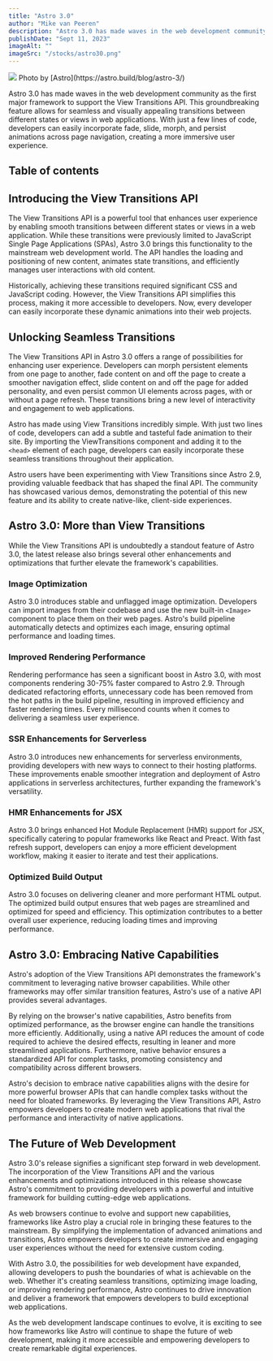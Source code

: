 ```yaml
---
title: "Astro 3.0"
author: "Mike van Peeren"
description: "Astro 3.0 has made waves in the web development community as the first major framework to support the View Transitions API. This groundbreaking feature allows for seamless and visually appealing transitions between different states or views in web applications."
publishDate: "Sept 11, 2023"
imageAlt: ""
imageSrc: "/stocks/astro30.png"
---
```


<figcaption>
  <img className="mb-0" src="/stocks/astro30.png" />
  Photo by [Astro](https://astro.build/blog/astro-3/)
</figcaption>

Astro 3.0 has made waves in the web development community as the first major framework to support the View Transitions API. This groundbreaking feature allows for seamless and visually appealing transitions between different states or views in web applications. With just a few lines of code, developers can easily incorporate fade, slide, morph, and persist animations across page navigation, creating a more immersive user experience.

## Table of contents

## Introducing the View Transitions API

The View Transitions API is a powerful tool that enhances user experience by enabling smooth transitions between different states or views in a web application. While these transitions were previously limited to JavaScript Single Page Applications (SPAs), Astro 3.0 brings this functionality to the mainstream web development world. The API handles the loading and positioning of new content, animates state transitions, and efficiently manages user interactions with old content.

Historically, achieving these transitions required significant CSS and JavaScript coding. However, the View Transitions API simplifies this process, making it more accessible to developers. Now, every developer can easily incorporate these dynamic animations into their web projects.

## Unlocking Seamless Transitions

The View Transitions API in Astro 3.0 offers a range of possibilities for enhancing user experience. Developers can morph persistent elements from one page to another, fade content on and off the page to create a smoother navigation effect, slide content on and off the page for added personality, and even persist common UI elements across pages, with or without a page refresh. These transitions bring a new level of interactivity and engagement to web applications.

Astro has made using View Transitions incredibly simple. With just two lines of code, developers can add a subtle and tasteful fade animation to their site. By importing the ViewTransitions component and adding it to the `<head>` element of each page, developers can easily incorporate these seamless transitions throughout their application.

Astro users have been experimenting with View Transitions since Astro 2.9, providing valuable feedback that has shaped the final API. The community has showcased various demos, demonstrating the potential of this new feature and its ability to create native-like, client-side experiences.

## Astro 3.0: More than View Transitions

While the View Transitions API is undoubtedly a standout feature of Astro 3.0, the latest release also brings several other enhancements and optimizations that further elevate the framework's capabilities.

### Image Optimization

Astro 3.0 introduces stable and unflagged image optimization. Developers can import images from their codebase and use the new built-in `<Image>` component to place them on their web pages. Astro's build pipeline automatically detects and optimizes each image, ensuring optimal performance and loading times.

### Improved Rendering Performance

Rendering performance has seen a significant boost in Astro 3.0, with most components rendering 30-75% faster compared to Astro 2.9. Through dedicated refactoring efforts, unnecessary code has been removed from the hot paths in the build pipeline, resulting in improved efficiency and faster rendering times. Every millisecond counts when it comes to delivering a seamless user experience.

### SSR Enhancements for Serverless

Astro 3.0 introduces new enhancements for serverless environments, providing developers with new ways to connect to their hosting platforms. These improvements enable smoother integration and deployment of Astro applications in serverless architectures, further expanding the framework's versatility.

### HMR Enhancements for JSX

Astro 3.0 brings enhanced Hot Module Replacement (HMR) support for JSX, specifically catering to popular frameworks like React and Preact. With fast refresh support, developers can enjoy a more efficient development workflow, making it easier to iterate and test their applications.

### Optimized Build Output

Astro 3.0 focuses on delivering cleaner and more performant HTML output. The optimized build output ensures that web pages are streamlined and optimized for speed and efficiency. This optimization contributes to a better overall user experience, reducing loading times and improving performance.

## Astro 3.0: Embracing Native Capabilities

Astro's adoption of the View Transitions API demonstrates the framework's commitment to leveraging native browser capabilities. While other frameworks may offer similar transition features, Astro's use of a native API provides several advantages.

By relying on the browser's native capabilities, Astro benefits from optimized performance, as the browser engine can handle the transitions more efficiently. Additionally, using a native API reduces the amount of code required to achieve the desired effects, resulting in leaner and more streamlined applications. Furthermore, native behavior ensures a standardized API for complex tasks, promoting consistency and compatibility across different browsers.

Astro's decision to embrace native capabilities aligns with the desire for more powerful browser APIs that can handle complex tasks without the need for bloated frameworks. By leveraging the View Transitions API, Astro empowers developers to create modern web applications that rival the performance and interactivity of native applications.

## The Future of Web Development

Astro 3.0's release signifies a significant step forward in web development. The incorporation of the View Transitions API and the various enhancements and optimizations introduced in this release showcase Astro's commitment to providing developers with a powerful and intuitive framework for building cutting-edge web applications.

As web browsers continue to evolve and support new capabilities, frameworks like Astro play a crucial role in bringing these features to the mainstream. By simplifying the implementation of advanced animations and transitions, Astro empowers developers to create immersive and engaging user experiences without the need for extensive custom coding.

With Astro 3.0, the possibilities for web development have expanded, allowing developers to push the boundaries of what is achievable on the web. Whether it's creating seamless transitions, optimizing image loading, or improving rendering performance, Astro continues to drive innovation and deliver a framework that empowers developers to build exceptional web applications.

As the web development landscape continues to evolve, it is exciting to see how frameworks like Astro will continue to shape the future of web development, making it more accessible and empowering developers to create remarkable digital experiences.